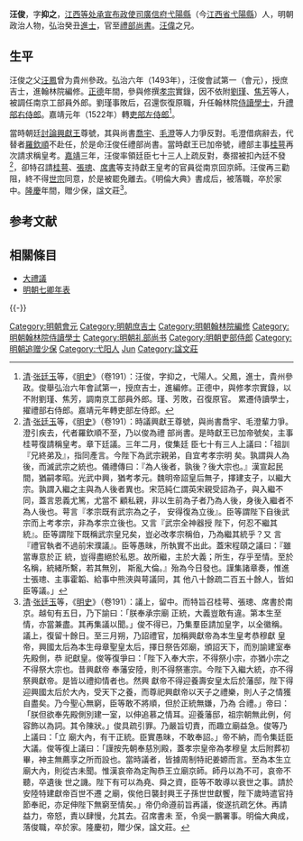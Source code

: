 {{Other uses|汪俊|other=同名或類似名的其它條目描述}}
{{明清人物信息框
| 姓名 = 汪俊
| 原名 =
| 圖片名稱= 
| 圖片大小 =
| 圖片說明 = 
| 最高職務 = 禮部尚書
| 國家 = 大明
| 爵位 =
| 籍貫 = [[江西等处承宣布政使司|江西等处承宣布政使司]][[廣信府|廣信府]][[弋陽縣|弋陽縣]]
| 族裔 = 漢族
| 字號 = 字抑之
| 諡號 = 文莊
| 出生日期 = 生年不詳
| 出生地點 = 
| 逝世日期 = 卒年不詳
| 逝世地點 = 
| 墓葬 =
| 配偶 =
| 親屬 = [[汪鳳|汪鳳]]（父）<br />[[汪偉_(弘治進士)|汪偉]]（弟）
| 出身 = *弘治六年癸丑科進士出身
| 經歷 = 
| 著作 =
}}
'''汪俊'''，字'''抑之'''，[[江西等处承宣布政使司|江西等处承宣布政使司]][[廣信府|廣信府]][[弋陽縣|弋陽縣]]（今[[江西省|江西省]][[弋陽縣|弋陽縣]]）人，明朝政治人物，弘治癸丑[[進士|進士]]，官至[[明朝禮部尚書|禮部尚書]]。[[汪偉_(弘治進士)|汪偉]]之兄。

== 生平 ==
汪俊之父[[汪鳳|汪鳳]]曾为貴州參政。弘治六年（1493年），汪俊會試第一（會元），授庶吉士，進翰林院編修。[[正德_(明朝)|正德]]年間，參與修撰[[明孝宗|孝宗]]實錄，因不依附[[劉瑾|劉瑾]]、[[焦芳|焦芳]]等人，被調任南京工部員外郎。劉瑾事敗后，召還恢復原職，升任翰林院[[侍讀學士|侍讀學士]]，升[[礼部侍郎|禮部右侍郎]]。嘉靖元年（1522年）轉[[吏部侍郎|吏部左侍郎]]<ref>[[清|清]]·[[张廷玉|张廷玉]]等，《[[明史|明史]]》（卷191）：汪俊，字抑之，弋陽人。父鳳，進士，貴州參政。俊舉弘治六年會試第一，授庶吉士，進編修。正德中，與修孝宗實錄，以不附劉瑾、焦芳，調南京工部員外郎。瑾、芳敗，召復原官。 累遷侍讀學士，擢禮部右侍郎。嘉靖元年轉吏部左侍郎。</ref>。

當時朝廷[[大禮議|討論]][[朱祐杬|興獻王]]尊號，其與尚書[[喬宇|喬宇]]、[[毛澄|毛澄]]等人力爭反對。毛澄借病辭去，代替者[[羅欽順|羅欽順]]不赴任，於是命汪俊任禮部尚書。當時獻王已加帝號，禮部主事[[桂萼|桂萼]]再次請求稱皇考。[[嘉靖|嘉靖]]三年，汪俊率領廷臣七十三人上疏反對，奏摺被扣內廷不發<ref>[[清|清]]·[[张廷玉|张廷玉]]等，《[[明史|明史]]》（卷191）：時議興獻王尊號，與尚書喬宇、毛澄輩力爭。澄引疾去，代者羅欽順不至，乃以俊為禮 部尚書。是時獻王已加帝號矣，主事桂萼復請稱皇考。章下廷議。三年二月，俊集廷 臣七十有三人上議曰：「祖訓『兄終弟及』，指同產言。今陛下為武宗親弟，自宜考孝宗明 矣。孰謂與人為後，而滅武宗之統也。儀禮傳曰：『為人後者，孰後？後大宗也。』漢宣起民間，猶嗣孝昭。光武中興，猶考孝元。魏明帝詔皇后無子，擇建支子，以繼大宗。孰謂入繼之主與為人後者異也。宋范純仁謂英宋親受詔為子，與入繼不同，蓋言恩義尤篤，尤當不 顧私親，非以生前為子者乃為人後，身後入繼者不為人後也。萼言『孝宗既有武宗為之子， 安得復為立後』。臣等謂陛下自後武宗而上考孝宗，非為孝宗立後也。又言『武宗全神器授 陛下，何忍不繼其統』。臣等謂陛下既稱武宗皇兄矣，豈必改孝宗稱伯，乃為繼其統乎？又 言『禮官執者不過前宋濮議』。臣等愚昧，所執實不出此。蓋宋程頤之議曰：『雖當專意於正 統，豈得盡絕於私恩。故所繼，主於大義；所生，存乎至情。至於名稱，統緒所繫，若其無別， 斯亂大倫。』殆為今日發也。謹集諸章奏，惟進士張璁、主事霍韜、給事中熊浹與萼議同，其 他八十餘疏二百五十餘人，皆如臣等議。」</ref>，卻特召請[[桂萼|桂萼]]、[[張璁|張璁]]、[[席書|席書]]等支持獻王皇考的官員從南京回京師。汪俊再三勸阻，終不得[[明世宗|世宗]]同意，於是被罷免離去。《明倫大典》書成后，被落職，卒於家中。[[隆庆|隆慶]]年間，贈少保，諡文莊<ref>[[清|清]]·[[张廷玉|张廷玉]]等，《[[明史|明史]]》（卷191）：議上，留中。而特旨召桂萼、張璁、席書於南京。越旬有五日，乃下諭曰：「朕奉承宗廟 正統，大義豈敢有違。第本生至情，亦當兼盡。其再集議以聞。」俊不得已，乃集羣臣請加皇字，以全徽稱。議上，復留十餘日。至三月朔，乃詔禮官，加稱興獻帝為本生皇考恭穆獻 皇帝，興國太后為本生母章聖皇太后，擇日祭告郊廟，頒詔天下，而別諭建室奉先殿側，恭 祀獻皇。俊等復爭曰：「陛下入奉大宗，不得祭小宗，亦猶小宗之不得祭大宗也。昔興獻帝 奉藩安陸，則不得祭憲宗。今陛下入繼大統，亦不得祭興獻帝。是皆以禮抑情者也。然興 獻帝不得迎養壽安皇太后於藩邸，陛下得迎興國太后於大內，受天下之養，而尊祀興獻帝以天子之禮樂，則人子之情獲自盡矣。乃今聖心無窮，臣等敢不將順，但於正統無嫌，乃為 合禮。」帝曰：「朕但欲奉先殿側別建一室，以伸追慕之情耳。迎養藩邸，祖宗朝無此例，何 容飾以為詞。其令陳狀。」俊具疏引罪。乃嚴旨切責，而趣立廟益急。俊等乃上議曰：「立 廟大內，有干正統。臣實愚昧，不敢奉詔。」帝不納，而令集廷臣大議。俊等復上議曰：「謹按先朝奉慈別殿，蓋孝宗皇帝為孝穆皇 太后附葬初畢，神主無薦享之所而設也。當時議者，皆據周制特祀姜嫄而言。至為本生立 廟大內，則從古未聞。惟漢哀帝為定陶恭王立廟京師。師丹以為不可，哀帝不聽，卒遺後 世之譏。陛下有可以為堯、舜之資，臣等不敢導以衰世之事。請於安陸特建獻帝百世不遷 之廟，俟他日襲封興王子孫世世獻饗，陛下歲時遣官持節奉祀，亦足伸陛下無窮至情矣。」帝仍命遵前旨再議，俊遂抗疏乞休。再請益力，帝怒，責以肆慢，允其去。召席書未 至，令吳一鵬署事。明倫大典成，落俊職，卒於家。隆慶初，贈少保，諡文莊。</ref>。

==参考文献==
{{reflist}}

==相關條目 ==
*[[大禮議|大禮議]]
*[[明朝七卿年表|明朝七卿年表]]

{{-}}
{{start box}}
{{s-off}}
{{succession box|[[羅欽順|羅欽順]]|[[席書|席書]]|[[明朝禮部尚書|明朝禮部尚書]]|1523年-1524年}}
{{end box}}

{{弘治六年癸丑科殿試金榜}}
{{DEFAULTSORT:Wang汪}}
[[Category:明朝會元|Category:明朝會元]]
[[Category:明朝庶吉士|Category:明朝庶吉士]]
[[Category:明朝翰林院編修|Category:明朝翰林院編修]]
[[Category:明朝翰林院侍讀學士|Category:明朝翰林院侍讀學士]]
[[Category:明朝礼部尚书|Category:明朝礼部尚书]]
[[Category:明朝吏部侍郎|Category:明朝吏部侍郎]]
[[Category:明朝追赠少保|Category:明朝追赠少保]]
[[Category:弋阳人|Category:弋阳人]]
[[Category:汪姓|Jun]]
[[Category:諡文莊|Category:諡文莊]]